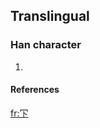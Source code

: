 ==Translingual==

===Han character===
{{Han char|rn=|rad=冖|as=02|sn=4|four=|canj=月卜 (BY)}}

# {{defn|Han}}

====References====
{{Han ref|kx=0130.151|dkj=|dj=|hdz=|uh=34C0|ud=13504|bh=|bd=}}



[[fr:㓀]]